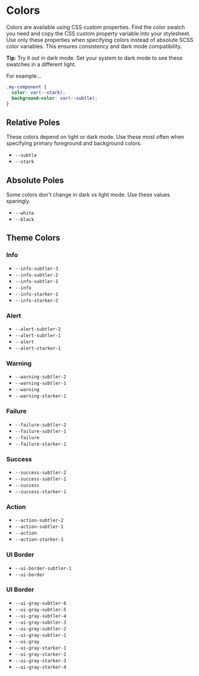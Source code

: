 
<Meta title="Style Guide/Colors" />

# Colors

Colors are available using CSS custom properties.  Find the color swatch you
need and copy the CSS custom property variable into your stylesheet.
Use only these properties when specifying colors instead of absolute SCSS color
variables.  This ensures consistency and dark mode compatibility.

**Tip**:  Try it out in dark mode.  Set your system to dark mode to see these
swatches in a different light.

For example...
```css
.my-component {
  color: var(--stark);
  background-color: var(--subtle);
}
```

## Relative Poles

These colors depend on light or dark mode.  Use these most often
when specifying primary foreground and background colors.

<ul class="swatches">
  <li class="swatch">
    <div class="swatch-chip" style={{backgroundColor: "var(--subtle)"}}></div>
    <div class="swatch-detail">
      <code>--subtle</code>
    </div>
  </li>

  <li class="swatch">
    <div class="swatch-chip" style={{backgroundColor: "var(--stark)"}}></div>
    <div class="swatch-detail">
      <code>--stark</code>
    </div>
  </li>
</ul>

## Absolute Poles

Some colors don't change in dark vs light mode.  Use these values sparingly.

<ul class="swatches">
  <li class="swatch">
    <div class="swatch-chip" style={{backgroundColor: "var(--white)"}}></div>
    <div class="swatch-detail">
      <code>--white</code>
    </div>
  </li>

  <li class="swatch">
    <div class="swatch-chip" style={{backgroundColor: "var(--black)"}}></div>
    <div class="swatch-detail">
      <code>--black</code>
    </div>
  </li>
</ul>

## Theme Colors

### Info

<ul class="swatches">
  <li class="swatch">
    <div class="swatch-chip" style={{backgroundColor: "var(--info-subtler-3)"}}></div>
    <div class="swatch-detail">
      <code>--info-subtler-3</code>
    </div>
  </li>
  <li class="swatch">
    <div class="swatch-chip" style={{backgroundColor: "var(--info-subtler-2)"}}></div>
    <div class="swatch-detail">
      <code>--info-subtler-2</code>
    </div>
  </li>
  <li class="swatch">
    <div class="swatch-chip" style={{backgroundColor: "var(--info-subtler-1)"}}></div>
    <div class="swatch-detail">
      <code>--info-subtler-1</code>
    </div>
  </li>
  <li class="swatch">
    <div class="swatch-chip" style={{backgroundColor: "var(--info)"}}></div>
    <div class="swatch-detail">
      <code>--info</code>
    </div>
  </li>
  <li class="swatch">
    <div class="swatch-chip" style={{backgroundColor: "var(--info-starker-1)"}}></div>
    <div class="swatch-detail">
      <code>--info-starker-1</code>
    </div>
  </li>
  <li class="swatch">
    <div class="swatch-chip" style={{backgroundColor: "var(--info-starker-2)"}}></div>
    <div class="swatch-detail">
      <code>--info-starker-2</code>
    </div>
  </li>
</ul>

### Alert

<ul class="swatches">
  <li class="swatch">
    <div class="swatch-chip" style={{backgroundColor: "var(--alert-subtler-2)"}}></div>
    <div class="swatch-detail">
      <code>--alert-subtler-2</code>
    </div>
  </li>
  <li class="swatch">
    <div class="swatch-chip" style={{backgroundColor: "var(--alert-subtler-1)"}}></div>
    <div class="swatch-detail">
      <code>--alert-subtler-1</code>
    </div>
  </li>
  <li class="swatch">
    <div class="swatch-chip" style={{backgroundColor: "var(--alert)"}}></div>
    <div class="swatch-detail">
      <code>--alert</code>
    </div>
  </li>
  <li class="swatch">
    <div class="swatch-chip" style={{backgroundColor: "var(--alert-starker-1)"}}></div>
    <div class="swatch-detail">
      <code>--alert-starker-1</code>
    </div>
  </li>
</ul>

### Warning

<ul class="swatches">
  <li class="swatch">
    <div class="swatch-chip" style={{backgroundColor: "var(--warning-subtler-2)"}}></div>
    <div class="swatch-detail">
      <code>--warning-subtler-2</code>
    </div>
  </li>
  <li class="swatch">
    <div class="swatch-chip" style={{backgroundColor: "var(--warning-subtler-1)"}}></div>
    <div class="swatch-detail">
      <code>--warning-subtler-1</code>
    </div>
  </li>
  <li class="swatch">
    <div class="swatch-chip" style={{backgroundColor: "var(--warning)"}}></div>
    <div class="swatch-detail">
      <code>--warning</code>
    </div>
  </li>
  <li class="swatch">
    <div class="swatch-chip" style={{backgroundColor: "var(--warning-starker-1)"}}></div>
    <div class="swatch-detail">
      <code>--warning-starker-1</code>
    </div>
  </li>
</ul>

### Failure

<ul class="swatches">
  <li class="swatch">
    <div class="swatch-chip" style={{backgroundColor: "var(--failure-subtler-2)"}}></div>
    <div class="swatch-detail">
      <code>--failure-subtler-2</code>
    </div>
  </li>
  <li class="swatch">
    <div class="swatch-chip" style={{backgroundColor: "var(--failure-subtler-1)"}}></div>
    <div class="swatch-detail">
      <code>--failure-subtler-1</code>
    </div>
  </li>
  <li class="swatch">
    <div class="swatch-chip" style={{backgroundColor: "var(--failure)"}}></div>
    <div class="swatch-detail">
      <code>--failure</code>
    </div>
  </li>
  <li class="swatch">
    <div class="swatch-chip" style={{backgroundColor: "var(--failure-starker-1)"}}></div>
    <div class="swatch-detail">
      <code>--failure-starker-1</code>
    </div>
  </li>
</ul>

### Success

<ul class="swatches">
  <li class="swatch">
    <div class="swatch-chip" style={{backgroundColor: "var(--success-subtler-2)"}}></div>
    <div class="swatch-detail">
      <code>--success-subtler-2</code>
    </div>
  </li>
  <li class="swatch">
    <div class="swatch-chip" style={{backgroundColor: "var(--success-subtler-1)"}}></div>
    <div class="swatch-detail">
      <code>--success-subtler-1</code>
    </div>
  </li>
  <li class="swatch">
    <div class="swatch-chip" style={{backgroundColor: "var(--success)"}}></div>
    <div class="swatch-detail">
      <code>--success</code>
    </div>
  </li>
  <li class="swatch">
    <div class="swatch-chip" style={{backgroundColor: "var(--success-starker-1)"}}></div>
    <div class="swatch-detail">
      <code>--success-starker-1</code>
    </div>
  </li>
</ul>

### Action

<ul class="swatches">
  <li class="swatch">
    <div class="swatch-chip" style={{backgroundColor: "var(--action-subtler-2)"}}></div>
    <div class="swatch-detail">
      <code>--action-subtler-2</code>
    </div>
  </li>
  <li class="swatch">
    <div class="swatch-chip" style={{backgroundColor: "var(--action-subtler-1)"}}></div>
    <div class="swatch-detail">
      <code>--action-subtler-1</code>
    </div>
  </li>
  <li class="swatch">
    <div class="swatch-chip" style={{backgroundColor: "var(--action)"}}></div>
    <div class="swatch-detail">
      <code>--action</code>
    </div>
  </li>
  <li class="swatch">
    <div class="swatch-chip" style={{backgroundColor: "var(--action-starker-1)"}}></div>
    <div class="swatch-detail">
      <code>--action-starker-1</code>
    </div>
  </li>
</ul>

### UI Border

<ul class="swatches">
  <li class="swatch">
    <div class="swatch-chip" style={{backgroundColor: "var(--ui-border-subtler-1)"}}></div>
    <div class="swatch-detail">
      <code>--ui-border-subtler-1</code>
    </div>
  </li>
  <li class="swatch">
    <div class="swatch-chip" style={{backgroundColor: "var(--ui-border)"}}></div>
    <div class="swatch-detail">
      <code>--ui-border</code>
    </div>
  </li>
</ul>

### UI Border

<ul class="swatches">
  <li class="swatch">
    <div class="swatch-chip" style={{backgroundColor: "var(--ui-gray-subtler-6)"}}></div>
    <div class="swatch-detail">
      <code>--ui-gray-subtler-6</code>
    </div>
  </li>
  <li class="swatch">
    <div class="swatch-chip" style={{backgroundColor: "var(--ui-gray-subtler-5)"}}></div>
    <div class="swatch-detail">
      <code>--ui-gray-subtler-5</code>
    </div>
  </li>
  <li class="swatch">
    <div class="swatch-chip" style={{backgroundColor: "var(--ui-gray-subtler-4)"}}></div>
    <div class="swatch-detail">
      <code>--ui-gray-subtler-4</code>
    </div>
  </li>
  <li class="swatch">
    <div class="swatch-chip" style={{backgroundColor: "var(--ui-gray-subtler-3)"}}></div>
    <div class="swatch-detail">
      <code>--ui-gray-subtler-3</code>
    </div>
  </li>
  <li class="swatch">
    <div class="swatch-chip" style={{backgroundColor: "var(--ui-gray-subtler-2)"}}></div>
    <div class="swatch-detail">
      <code>--ui-gray-subtler-2</code>
    </div>
  </li>
  <li class="swatch">
    <div class="swatch-chip" style={{backgroundColor: "var(--ui-gray-subtler-1)"}}></div>
    <div class="swatch-detail">
      <code>--ui-gray-subtler-1</code>
    </div>
  </li>
  <li class="swatch">
    <div class="swatch-chip" style={{backgroundColor: "var(--ui-gray)"}}></div>
    <div class="swatch-detail">
      <code>--ui-gray</code>
    </div>
  </li>
  <li class="swatch">
    <div class="swatch-chip" style={{backgroundColor: "var(--ui-gray-starker-1)"}}></div>
    <div class="swatch-detail">
      <code>--ui-gray-starker-1</code>
    </div>
  </li>
  <li class="swatch">
    <div class="swatch-chip" style={{backgroundColor: "var(--ui-gray-starker-2)"}}></div>
    <div class="swatch-detail">
      <code>--ui-gray-starker-2</code>
    </div>
  </li>
  <li class="swatch">
    <div class="swatch-chip" style={{backgroundColor: "var(--ui-gray-starker-3)"}}></div>
    <div class="swatch-detail">
      <code>--ui-gray-starker-3</code>
    </div>
  </li>
  <li class="swatch">
    <div class="swatch-chip" style={{backgroundColor: "var(--ui-gray-starker-4)"}}></div>
    <div class="swatch-detail">
      <code>--ui-gray-starker-4</code>
    </div>
  </li>
</ul>
